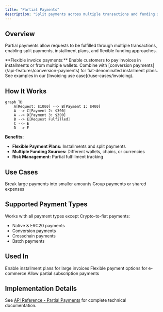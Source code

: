 ```yaml
---
title: "Partial Payments"
description: "Split payments across multiple transactions and funding sources"
---
```


## Overview

Partial payments allow requests to be fulfilled through multiple transactions, enabling split payments, installment plans, and flexible funding approaches.

<Tip>
**Flexible invoice payments:** Enable customers to pay invoices in installments or from multiple wallets. Combine with [conversion payments](/api-features/conversion-payments) for fiat-denominated installment plans. See examples in our [Invoicing use case](/use-cases/invoicing).
</Tip>

## How It Works

```mermaid
graph TD
    A[Request: $1000] --> B[Payment 1: $400]
    A --> C[Payment 2: $300] 
    A --> D[Payment 3: $300]
    B --> E[Request Fulfilled]
    C --> E
    D --> E
```

**Benefits:**
- **Flexible Payment Plans:** Installments and split payments
- **Multiple Funding Sources:** Different wallets, chains, or currencies
- **Risk Management:** Partial fulfillment tracking

## Use Cases

<CardGroup cols={2}>
  <Card title="Installment Plans" icon="calendar">
    Break large payments into smaller amounts
  </Card>
  
  <Card title="Multiple Funders" icon="users">
    Group payments or shared expenses
  </Card>
</CardGroup>

## Supported Payment Types

Works with all payment types except Crypto-to-fiat payments:
- Native & ERC20 payments
- Conversion payments  
- Crosschain payments
- Batch payments

## Used In

<CardGroup cols={3}>
  <Card title="Invoicing" href="/use-cases/invoicing" icon="file-invoice">
    Enable installment plans for large invoices
  </Card>
  
  <Card title="Checkout" href="/use-cases/checkout" icon="cart-shopping">
    Flexible payment options for e-commerce
  </Card>
  
  <Card title="Subscriptions" href="/use-cases/subscriptions" icon="repeat">
    Allow partial subscription payments
  </Card>
</CardGroup>

## Implementation Details

See [API Reference - Partial Payments](/api-reference/partial-payments) for complete technical documentation.